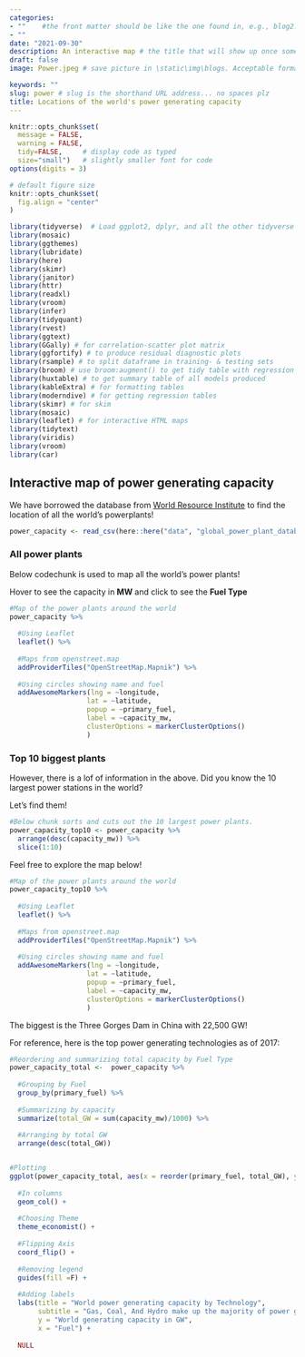 ```yaml
---
categories:  
- ""    #the front matter should be like the one found in, e.g., blog2.md. It cannot be like the normal Rmd we used
- ""
date: "2021-09-30"
description: An interactive map # the title that will show up once someone gets to this page
draft: false
image: Power.jpeg # save picture in \static\img\blogs. Acceptable formats= jpg, jpeg, or png . Your iPhone pics wont work

keywords: ""
slug: power # slug is the shorthand URL address... no spaces plz
title: Locations of the world's power generating capacity
---
```

  

```r
knitr::opts_chunk$set(
  message = FALSE, 
  warning = FALSE, 
  tidy=FALSE,     # display code as typed
  size="small")   # slightly smaller font for code
options(digits = 3)

# default figure size
knitr::opts_chunk$set(
  fig.align = "center"
)
```


```r
library(tidyverse)  # Load ggplot2, dplyr, and all the other tidyverse packages
library(mosaic)
library(ggthemes)
library(lubridate)
library(here)
library(skimr)
library(janitor)
library(httr)
library(readxl)
library(vroom)
library(infer)
library(tidyquant)
library(rvest)
library(ggtext)
library(GGally) # for correlation-scatter plot matrix
library(ggfortify) # to produce residual diagnostic plots
library(rsample) # to split dataframe in training- & testing sets
library(broom) # use broom:augment() to get tidy table with regression output, residuals, etc
library(huxtable) # to get summary table of all models produced
library(kableExtra) # for formatting tables
library(moderndive) # for getting regression tables
library(skimr) # for skim
library(mosaic)
library(leaflet) # for interactive HTML maps
library(tidytext)
library(viridis)
library(vroom)
library(car)
```

## Interactive map of power generating capacity

We have borrowed the database from [World Resource Institute](https://datasets.wri.org/dataset/globalpowerplantdatabase) to find the location of all the world's powerplants!

```r
power_capacity <- read_csv(here::here("data", "global_power_plant_database.csv"))
```

### All power plants

Below codechunk is used to map all the world's power plants!

Hover to see the capacity in **MW** and click to see the **Fuel Type**


```r
			
#Map of the power plants around the world
power_capacity %>% 
  
  #Using Leaflet
  leaflet() %>% 
  
  #Maps from openstreet.map
  addProviderTiles("OpenStreetMap.Mapnik") %>% 
  
  #Using circles showing name and fuel
  addAwesomeMarkers(lng = ~longitude, 
                   lat = ~latitude, 
                   popup = ~primary_fuel,
                   label = ~capacity_mw,
                   clusterOptions = markerClusterOptions()
                   )
```

### Top 10 biggest plants

However, there is a lof of information in the above. Did you know the 10 largest power stations in the world?

Let's find them! 

```r
#Below chunk sorts and cuts out the 10 largest power plants.
power_capacity_top10 <- power_capacity %>% 
  arrange(desc(capacity_mw)) %>% 
  slice(1:10)
```


Feel free to explore the map below!

```r
			
#Map of the power plants around the world
power_capacity_top10 %>% 
  
  #Using Leaflet
  leaflet() %>% 
  
  #Maps from openstreet.map
  addProviderTiles("OpenStreetMap.Mapnik") %>% 
  
  #Using circles showing name and fuel
  addAwesomeMarkers(lng = ~longitude, 
                   lat = ~latitude, 
                   popup = ~primary_fuel,
                   label = ~capacity_mw,
                   clusterOptions = markerClusterOptions()
                   )
```


The biggest is the Three Gorges Dam in China with 22,500 GW!


For reference, here is the top power generating technologies as of 2017:

```r

#Reordering and summarizing total capacity by Fuel Type
power_capacity_total <-  power_capacity %>% 
  
  #Grouping by Fuel
  group_by(primary_fuel) %>% 
  
  #Summarizing by capacity
  summarize(total_GW = sum(capacity_mw)/1000) %>% 
  
  #Arranging by total GW
  arrange(desc(total_GW))


#Plotting 
ggplot(power_capacity_total, aes(x = reorder(primary_fuel, total_GW), y = total_GW, fill = primary_fuel)) + 
  
  #In columns
  geom_col() + 
  
  #Choosing Theme
  theme_economist() + 
  
  #Flipping Axis
  coord_flip() + 
  
  #Removing legend
  guides(fill =F) + 
  
  #Adding labels
  labs(title = "World power generating capacity by Technology",
       subtitle = "Gas, Coal, And Hydro make up the majority of power generating capacity", 
       y = "World generating capacity in GW",
       x = "Fuel") +
  
  NULL

```


